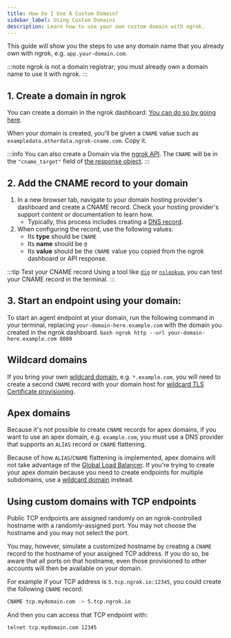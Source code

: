 ```yaml
---
title: How Do I Use A Custom Domain?
sidebar_label: Using Custom Domains
description: Learn how to use your own custom domain with ngrok.
---
```


This guide will show you the steps to use any domain name that you already own with ngrok, e.g. `app.your-domain.com`.

:::note
ngrok is not a domain registrar; you must already own a domain name to use it
with ngrok.
:::

## 1. Create a domain in ngrok

You can create a domain in the ngrok dashboard. [You can do so by going here](https://dashboard.ngrok.com/domains).

When your domain is created, you'll be given a `CNAME` value such as `exampledata.otherdata.ngrok-cname.com`. Copy it.

:::info
You can also create a Domain via the [ngrok API](/api/resources/reserved-domains/#request). The `CNAME` will be in the `"cname_target"` field of [the response object](/api/resources/reserved-domains/#response).
:::

## 2. Add the CNAME record to your domain

1. In a new browser tab, navigate to your domain hosting provider's dashboard and create a CNAME record. Check your hosting provider's support content or documentation to learn how.
	- Typically, this process includes creating a [DNS record](https://en.wikipedia.org/wiki/List_of_DNS_record_types).
2. When configuring the record, use the following values:
	- Its **type** should be `CNAME`
	- Its **name** should be `@`
	- Its **value** should be the `CNAME` value you copied from the ngrok dashboard or API response.

:::tip Test your CNAME record
Using a tool like [`dig`](https://www.digwebinterface.com/) or [`nslookup`](https://www.nslookup.io/), you can test your CNAME record in the terminal.
:::

## 3. Start an endpoint using your domain:

To start an agent endpoint at your domain, run the following command in your terminal, replacing `your-domain-here.example.com` with the domain you created in the ngrok dashboard.
	```bash
	ngrok http --url your-domain-here.example.com 8080
	```		

## Wildcard domains

If you bring your own [wildcard domain](/universal-gateway/domains#wildcard-domains), e.g. `*.example.com`, you will need to create a second `CNAME` record with your domain host for [wildcard TLS Certificate provisioning](/universal-gateway/tls-certificates/#wildcard-domains).

## Apex domains

Because it's not possible to create `CNAME` records for apex domains, if you want to use an apex domain, e.g. `example.com`, you must use a DNS provider that supports an `ALIAS` record or `CNAME` flattening.

Because of how `ALIAS`/`CNAME` flattening is implemented, apex domains will not take advantage of the [Global Load Balancer](/universal-gateway/global-load-balancer/). If you're trying to create your apex domain because you need to create endpoints for multiple subdomains, use a [wildcard domain](#wildcard-domains) instead.

## Using custom domains with TCP endpoints

Public TCP endpoints are assigned randomly on an ngrok-controlled hostname with a randomly-assigned port. You may not choose the hostname and you may not select the port.

You may, however, simulate a customized hostname by creating a `CNAME` record to the hostname of your assigned TCP address. If you do so, be aware that all ports on that hostname, even those provisioned to other accounts will then be available on your domain.

For example if your TCP address is `5.tcp.ngrok.io:12345`, you could create the following `CNAME` record:

```bash
CNAME tcp.mydomain.com -> 5.tcp.ngrok.io
```

And then you can access that TCP endpoint with:

```bash
telnet tcp.mydomain.com 12345
```
